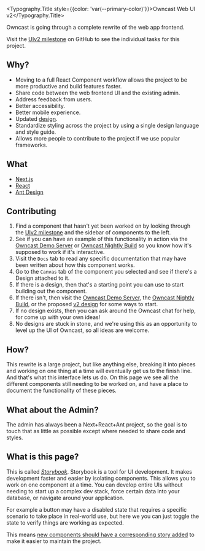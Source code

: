 
<Meta title="Owncast/Readme" />

<Typography.Title style={{color: 'var(--primary-color)'}}>Owncast Web UI v2</Typography.Title>

Owncast is going through a complete rewrite of the web app frontend.

Visit the [UIv2 milestone](https://github.com/owncast/owncast/milestone/18) on GitHub to see the individual tasks for this project.

## Why?

- Moving to a full React Component workflow allows the project to be more productive and build features faster.
- Share code between the web frontend UI and the existing admin.
- Address feedback from users.
- Better accessibility.
- Better mobile experience.
- Updated [design](https://www.figma.com/file/B6ICOn1J3dyYeoZM5kPM2A/Owncast---Review?node-id=528%3A18).
- Standardize styling across the project by using a single design language and style guide.
- Allows more people to contribute to the project if we use popular frameworks.

## What

- [Next.js](https://nextjs.org/)
- [React](https://reactjs.org/)
- [Ant Design](https://ant.design/)


## Contributing

1. Find a component that hasn't yet been worked on by looking through the [UIv2 milestone](https://github.com/owncast/owncast/milestone/18)
and the sidebar of components to the left.
1. See if you can have an example of this functionality in action via the [Owncast Demo Server](https://watch.owncast.online) or [Owncast Nightly Build](https://nightly.owncast.online) so you know how it's supposed to work if it's interactive.
1. Visit the `Docs` tab to read any specific documentation that may have been written about how this component works.
1. Go to the `Canvas` tab of the component you selected and see if there's a Design attached to it.
1. If there is a design, then that's a starting point you can use to start building out the component.
1. If there isn't, then visit the [Owncast Demo Server](https://watch.owncast.online), the [Owncast Nightly Build](https://nightly.owncast.online), or the proposed [v2 design](https://www.figma.com/file/B6ICOn1J3dyYeoZM5kPM2A/Owncast---Review?node-id=0%3A1) for some ways to start.
1. If no design exists, then you can ask around the Owncast chat for help, for come up with your own ideas!
1. No designs are stuck in stone, and we're using this as an opportunity to level up the UI of Owncast, so all ideas are welcome.


## How?

This rewrite is a large project, but like anything else, breaking it into pieces and working on one thing at a time will eventually get us to the finish line.
And that's what this interface lets us do. On this page we see all the different components still needing to be worked on, and have a place to document the functionality of these pieces.

## What about the Admin?

The admin has always been a Next+React+Ant project, so the goal is to touch that as little as possible except where needed to share code and styles.

## What is this page?

This is called [_Storybook_](https://storybook.js.org/docs/react/get-started/introduction).
Storybook is a tool for UI development. It makes development faster and easier by isolating components.
This allows you to work on one component at a time. You can develop entire UIs without needing to start
up a complex dev stack, force certain data into your database, or navigate around your application.

For example a button may have a disabled state that requires a specific scenario to take place in real-world use,
but here we you can just toggle the state to verify things are working as expected.

This means [new components should have a corresponding story added](https://storybook.js.org/docs/react/get-started/whats-a-story) to make it easier to maintain the project.
